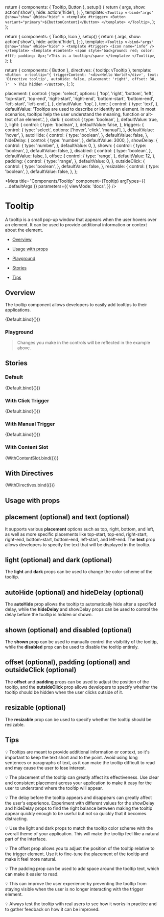 
  return {
    components: { Tooltip, Button },
    setup() {
      return {
        args,
        show: action('show'),
        hide: action('hide'),
      };
    },
    template: `
    <Tooltip
      v-bind="args"
      @show="show"
      @hide="hide"
    >
      <template #trigger>
        <Button variant="primary">${buttonContent}</Button>
      </template>
    </Tooltip>
    `,
  };
};

  return {
    components: { Tooltip, Icon },
    setup() {
      return {
        args,
        show: action('show'),
        hide: action('hide'),
      };
    },
    template: `
    <Tooltip
      v-bind="args"
      @show="show"
      @hide="hide"
    >
      <template #trigger>
        <Icon name="info" />
      </template>
      <template #content>
        <span style="background: red; color: #fff; padding: 8px;">This is a tooltip</span>
      </template>
    </Tooltip>
    `,
  };
};

  return {
    components: { Button },
    directives: { tooltip: vTooltip },
    template: `
    <Button 
      v-tooltip="{
        triggerContent: '<div>Hello World!</div>',
        text: 'Directive tooltip',
        autoHide: false,
        placement: 'right',
        offset: 30,
        }" 
    >
      This hidden
    </Button>
    `,
  };
};

  placement: {
    control: {
      type: 'select',
      options: [
        'top',
        'right',
        'bottom',
        'left',
        'top-start',
        'top-end',
        'right-start',
        'right-end',
        'bottom-start',
        'bottom-end',
        'left-start',
        'left-end',
      ],
    },
    defaultValue: 'top',
  },
  text: {
    control: {
      type: 'text',
    },
    defaultValue:
      'Tooltips are used to describe or identify an element. In most scenarios, tooltips help the user understand the meaning, function or alt-text of an element.',
  },
  dark: {
    control: {
      type: 'boolean',
    },
    defaultValue: true,
  },
  light: {
    control: {
      type: 'boolean',
    },
    defaultValue: false,
  },
  triggers: {
    control: {
      type: 'select',
      options: ['hover', 'click', 'manual'],
    },
    defaultValue: 'hover',
  },
  autoHide: {
    control: {
      type: 'boolean',
    },
    defaultValue: false,
  },
  hideDelay: {
    control: {
      type: 'number',
    },
    defaultValue: 3000,
  },
  showDelay: {
    control: {
      type: 'number',
    },
    defaultValue: 0,
  },
  shown: {
    control: {
      type: 'boolean',
    },
    defaultValue: false,
  },
  disabled: {
    control: {
      type: 'boolean',
    },
    defaultValue: false,
  },
  offset: {
    control: {
      type: 'range',
    },
    defaultValue: 12,
  },
  padding: {
    control: {
      type: 'range',
    },
    defaultValue: 0,
  },
  outsideClick: {
    control: {
      type: 'boolean',
    },
    defaultValue: false,
  },
  resizable: {
    control: {
      type: 'boolean',
    },
    defaultValue: false,
  },
};

<Meta
  title="Components/Tooltip"
  component={Tooltip}
  argTypes={{ ...defaultArgs }}
  parameters={{
    viewMode: 'docs',
  }}
/>

# Tooltip

A tooltip is a small pop-up window that appears when the user hovers over an element. It can be used to provide additional information or context about the element.

- [Overview](#overview)

- [Usage with props](#usage)

- [Playground](#playground)

- [Stories](#stories)

- [Tips](#tips)

## Overview <a id="overview" />

The tooltip component allows developers to easily add tooltips to their applications.

<Canvas withSource="open">
  <Story
    name="Overview"
    argTypes={{ ...Default.argTypes }}
    args={{
      buttonContent: 'Hover me',
    }}
  >
    {Default.bind({})}
  </Story>
</Canvas>

### Playground <a id="playground" />

> Changes you make in the controls will be reflected in the example above.

<ArgsTable story="Overview" exclude={/^(trigger|content|click|on.*)/} />

## Stories <a id="stories" />

### Default

<Canvas withSource="open">
  <Story
    name="Default"
    argTypes={{ ...Default.argTypes }}
    args={{
      buttonContent: 'Hover me',
    }}
  >
    {Default.bind({})}
  </Story>
</Canvas>

### With Click Trigger

<Canvas withSource="open">
  <Story
    name="With Click Trigger"
    argTypes={{ ...Default.argTypes }}
    args={{
      triggers: 'click',
      text: 'Clicked!',
      buttonContent: 'Click me',
      outsideClick: true,
    }}
  >
    {Default.bind({})}
  </Story>
</Canvas>

### With Manual Trigger

<Canvas withSource="open">
  <Story
    name="With Manual Trigger"
    argTypes={{ ...Default.argTypes }}
    args={{
      triggers: 'manual',
      dark: false,
      light: true,
      text: 'Manual!',
      buttonContent: 'Toggle Shown',
    }}
  >
    {Default.bind({})}
  </Story>
</Canvas>

### With Content Slot

<Canvas withSource="open">
  <Story
    name="With Content Slot"
    argTypes={{ ...WithContentSlot.argTypes }}
    args={{ text: '', triggers: 'hover' }}
  >
    {WithContentSlot.bind({})}
  </Story>
</Canvas>

## With Directives

<Canvas withSource="open">
  <Story
    name="With directives"
    argTypes={{}}
    parameters={{ controls: { disable: true } }}
  >
    {WithDirectives.bind({})}
  </Story>
</Canvas>

## Usage with props <a id="usage" />

## placement (optional) and text (optional)

It supports various **placement** options such as top, right, bottom, and left, as well as more specific placements like top-start, top-end, right-start, right-end, bottom-start, bottom-end, left-start, and left-end. The **text** prop allows developers to specify the text that will be displayed in the tooltip.

## light (optional) and dark (optional)

The **light** and **dark** props can be used to change the color scheme of the tooltip.

## autoHide (optional) and hideDelay (optional)

The **autoHide** prop allows the tooltip to automatically hide after a specified delay, while the **hideDelay** and showDelay props can be used to control the delay before the tooltip is hidden or shown.

## shown (optional) and disabled (optional)

The **shown** prop can be used to manually control the visibility of the tooltip, while the **disabled** prop can be used to disable the tooltip entirely.

## offset (optional), padding (optional) and outsideClick (optional)

The **offset** and **padding** props can be used to adjust the position of the tooltip, and the **outsideClick** prop allows developers to specify whether the tooltip should be hidden when the user clicks outside of it.

## resizable (optional)

The **resizable** prop can be used to specify whether the tooltip should be resizable.

## Tips <a id="tips" />

💡 Tooltips are meant to provide additional information or context, so it's important to keep the text short and to the point. Avoid using long sentences or paragraphs of text, as it can make the tooltip difficult to read and may cause the user to lose interest.

💡 The placement of the tooltip can greatly affect its effectiveness. Use clear and consistent placement across your application to make it easy for the user to understand where the tooltip will appear.

💡 The delay before the tooltip appears and disappears can greatly affect the user's experience. Experiment with different values for the showDelay and hideDelay props to find the right balance between making the tooltip appear quickly enough to be useful but not so quickly that it becomes distracting.

💡 Use the light and dark props to match the tooltip color scheme with the overall theme of your application. This will make the tooltip feel like a natural part of the interface.

💡 The offset prop allows you to adjust the position of the tooltip relative to the trigger element. Use it to fine-tune the placement of the tooltip and make it feel more natural.

💡 The padding prop can be used to add space around the tooltip text, which can make it easier to read.

💡 This can improve the user experience by preventing the tooltip from staying visible when the user is no longer interacting with the trigger element.

💡 Always test the tooltip with real users to see how it works in practice and to gather feedback on how it can be improved.
